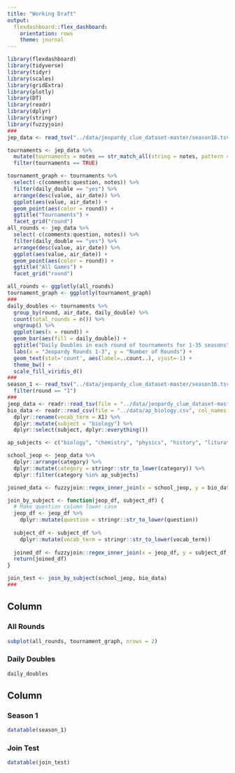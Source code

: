 ```yaml
---
title: "Working Draft"
output: 
  flexdashboard::flex_dashboard:
    orientation: rows
    theme: journal
---
```


```r
library(flexdashboard)
library(tidyverse)
library(tidyr)
library(scales)
library(gridExtra)
library(plotly)
library(DT)
library(readr)
library(dplyr)
library(stringr)
library(fuzzyjoin)
###
jep_data <- read_tsv("../data/jeopardy_clue_dataset-master/season16.tsv")

tournaments <- jep_data %>% 
  mutate(tournaments = notes == str_match_all(string = notes, pattern = ".*game.*")) %>%
  filter(tournaments == TRUE)

tournament_graph <- tournaments %>% 
  select(-c(comments:question, notes)) %>% 
  filter(daily_double == "yes") %>% 
  arrange(desc(value, air_date)) %>% 
  ggplot(aes(value, air_date)) +
  geom_point(aes(color = round)) +
  ggtitle("Tournaments") +
  facet_grid("round")
all_rounds <- jep_data %>% 
  select(-c(comments:question, notes)) %>% 
  filter(daily_double == "yes") %>% 
  arrange(desc(value, air_date)) %>% 
  ggplot(aes(value, air_date)) +
  geom_point(aes(color = round)) + 
  ggtitle("All Games") +
  facet_grid("round") 

all_rounds <- ggplotly(all_rounds)
tournament_graph <- ggplotly(tournament_graph)
###
daily_doubles <- tournaments %>% 
  group_by(round, air_date, daily_double) %>% 
  count(total_rounds = n()) %>% 
  ungroup() %>% 
  ggplot(aes(x = round)) +
  geom_bar(aes(fill = daily_double)) +
  ggtitle("Daily Doubles in each round of tournaments for 1-35 seasons", subtitle = "") +
  labs(x = "Jeopardy Rounds 1-3", y = "Number of Rounds") +
  geom_text(stat='count', aes(label=..count..), vjust=-1) +
  theme_bw() +
  scale_fill_viridis_d()
###
season_1 <- read_tsv("../data/jeopardy_clue_dataset-master/season16.tsv") %>% 
  filter(round == "1")
###
jeop_data <- readr::read_tsv(file = "../data/jeopardy_clue_dataset-master/master_season1-35.tsv")
bio_data <- readr::read_csv(file = "../data/ap_biology.csv", col_names = FALSE) %>% 
  dplyr::rename(vocab_term = X1) %>% 
  dplyr::mutate(subject = "biology") %>% 
  dplyr::select(subject, dplyr::everything())

ap_subjects <- c("biology", "chemistry", "physics", "history", "liturature")

school_jeop <- jeop_data %>% 
  dplyr::arrange(category) %>% 
  dplyr::mutate(category = stringr::str_to_lower(category)) %>% 
  dplyr::filter(category %in% ap_subjects)

joined_data <- fuzzyjoin::regex_inner_join(x = school_jeop, y = bio_data, by = c("question"= "vocab_term"))

join_by_subject <- function(jeop_df, subject_df) {
  # Make question column lower case
  jeop_df <- jeop_df %>% 
    dplyr::mutate(question = stringr::str_to_lower(question))
  
  subject_df <- subject_df %>% 
    dplyr::mutate(vocab_term = stringr::str_to_lower(vocab_term))
  
  joined_df <- fuzzyjoin::regex_inner_join(x = jeop_df, y = subject_df, by = c("question"= "vocab_term"))
  return(joined_df)
}

join_test <- join_by_subject(school_jeop, bio_data)
###
```

Column {data-width=350}
-----------------------------------------------------------------------

### All Rounds

```r
subplot(all_rounds, tournament_graph, nrows = 2)
```

### Daily Doubles 

```r
daily_doubles
```

Column {.tabset data-width=650}
-----------------------------------------------------------------------

### Season 1

```r
datatable(season_1)
```

### Join Test

```r
datatable(join_test)
```

